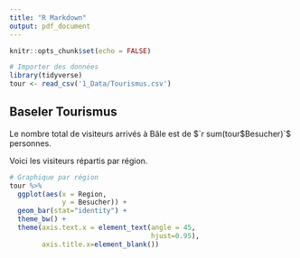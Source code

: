 ```yaml
---
title: "R Markdown"
output: pdf_document
---
```


```r
knitr::opts_chunk$set(echo = FALSE)

# Importer des données
library(tidyverse)
tour <- read_csv('1_Data/Tourismus.csv')
```

## Baseler Tourismus

Le nombre total de visiteurs arrivés à Bâle est de $`r sum(tour$Besucher)`$ personnes. 

Voici les visiteurs répartis par région.

```r
# Graphique par région
tour %>%
  ggplot(aes(x = Region,
             y = Besucher)) +
  geom_bar(stat="identity") + 
  theme_bw() +
  theme(axis.text.x = element_text(angle = 45,
                                   hjust=0.95),
        axis.title.x=element_blank())
```


